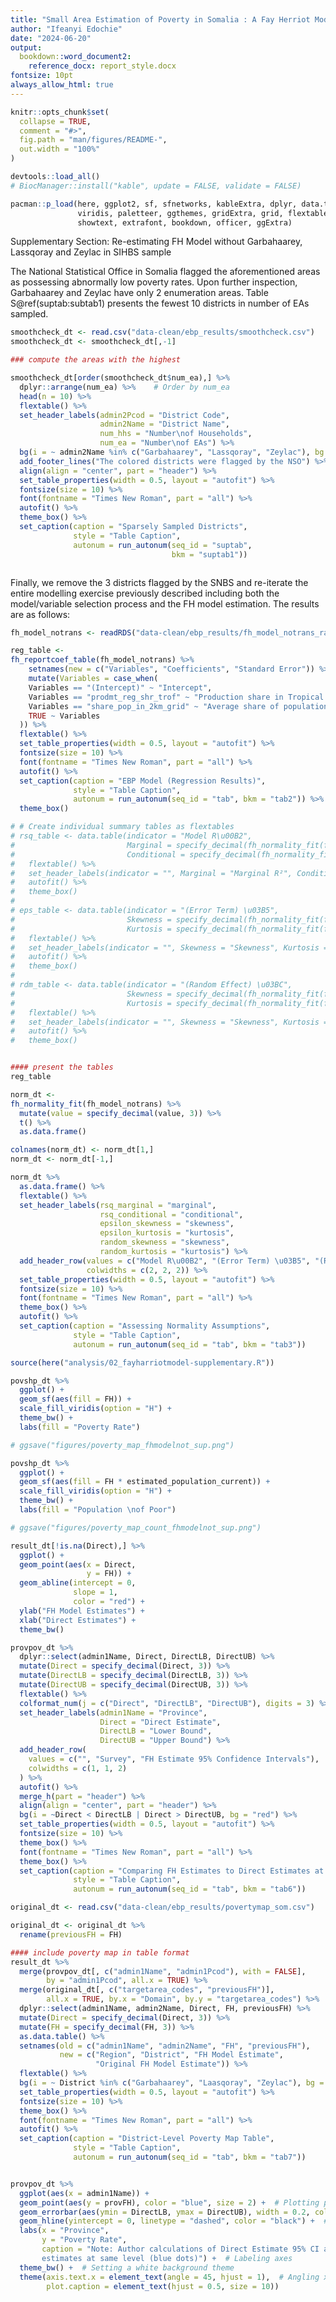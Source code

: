 ```yaml
---
title: "Small Area Estimation of Poverty in Somalia : A Fay Herriot Model Approach"
author: "Ifeanyi Edochie"
date: "2024-06-20"
output: 
  bookdown::word_document2:
    reference_docx: report_style.docx
fontsize: 10pt
always_allow_html: true
---
```


```r
knitr::opts_chunk$set(
  collapse = TRUE,
  comment = "#>",
  fig.path = "man/figures/README-",
  out.width = "100%"
)

devtools::load_all()
# BiocManager::install("kable", update = FALSE, validate = FALSE)

pacman::p_load(here, ggplot2, sf, sfnetworks, kableExtra, dplyr, data.table, 
               viridis, paletteer, ggthemes, gridExtra, grid, flextable,
               showtext, extrafont, bookdown, officer, ggExtra)

```

Supplementary Section: Re-estimating FH Model without Garbahaarey, Lassqoray and Zeylac in SIHBS sample

The National Statistical Office in Somalia flagged the aforementioned areas as possessing abnormally low poverty rates. Upon further inspection, Garbahaarey and Zeylac have only 2 enumeration areas. Table S\@ref(suptab:subtab1) presents the fewest 10 districts in number of EAs sampled. 

```r

smoothcheck_dt <- read.csv("data-clean/ebp_results/smoothcheck.csv")
smoothcheck_dt <- smoothcheck_dt[,-1]

### compute the areas with the highest 

smoothcheck_dt[order(smoothcheck_dt$num_ea),] %>%
  dplyr::arrange(num_ea) %>%    # Order by num_ea
  head(n = 10) %>%
  flextable() %>%
  set_header_labels(admin2Pcod = "District Code",
                    admin2Name = "District Name",
                    num_hhs = "Number\nof Households",
                    num_ea = "Number\nof EAs") %>%
  bg(i = ~ admin2Name %in% c("Garbahaarey", "Lassqoray", "Zeylac"), bg = "#FFDDC1", part = "body") %>%
  add_footer_lines("The colored districts were flagged by the NSO") %>%
  align(align = "center", part = "header") %>%
  set_table_properties(width = 0.5, layout = "autofit") %>%
  fontsize(size = 10) %>%
  font(fontname = "Times New Roman", part = "all") %>%
  autofit() %>%
  theme_box() %>%
  set_caption(caption = "Sparsely Sampled Districts",
              style = "Table Caption",
              autonum = run_autonum(seq_id = "suptab", 
                                    bkm = "suptab1")) 



```

Finally, we remove the 3 districts flagged by the SNBS and re-iterate the entire modelling exercise previously described including both the model/variable selection process and the FH model estimation. The results are as follows:

```r

fh_model_notrans <- readRDS("data-clean/ebp_results/fh_model_notrans_raw_sup.RDS")

reg_table <- 
fh_reportcoef_table(fh_model_notrans) %>%
    setnames(new = c("Variables", "Coefficients", "Standard Error")) %>%
    mutate(Variables = case_when(
    Variables == "(Intercept)" ~ "Intercept",
    Variables == "prodmt_reg_shr_trof" ~ "Production share in Tropical Fruit Production",
    Variables == "share_pop_in_2km_grid" ~ "Average share of population within 2km grids",
    TRUE ~ Variables
  )) %>%
  flextable() %>%
  set_table_properties(width = 0.5, layout = "autofit") %>%
  fontsize(size = 10) %>%
  font(fontname = "Times New Roman", part = "all") %>%
  autofit() %>%
  set_caption(caption = "EBP Model (Regression Results)",
              style = "Table Caption",
              autonum = run_autonum(seq_id = "tab", bkm = "tab2")) %>%
  theme_box()

# # Create individual summary tables as flextables
# rsq_table <- data.table(indicator = "Model R\u00B2", 
#                         Marginal = specify_decimal(fh_normality_fit(fh_model_notrans)[1,2], 3),
#                         Conditional = specify_decimal(fh_normality_fit(fh_model_notrans)[2,2], 3)) %>%
#   flextable() %>%
#   set_header_labels(indicator = "", Marginal = "Marginal R²", Conditional = "Conditional R²") %>%
#   autofit() %>%
#   theme_box()
# 
# eps_table <- data.table(indicator = "(Error Term) \u03B5", 
#                         Skewness = specify_decimal(fh_normality_fit(fh_model_notrans)[3,2], 3),
#                         Kurtosis = specify_decimal(fh_normality_fit(fh_model_notrans)[4,2], 3)) %>%
#   flextable() %>%
#   set_header_labels(indicator = "", Skewness = "Skewness", Kurtosis = "Kurtosis") %>%
#   autofit() %>%
#   theme_box()
# 
# rdm_table <- data.table(indicator = "(Random Effect) \u03BC", 
#                         Skewness = specify_decimal(fh_normality_fit(fh_model_notrans)[5,2], 3),
#                         Kurtosis = specify_decimal(fh_normality_fit(fh_model_notrans)[6,2], 3)) %>%
#   flextable() %>%
#   set_header_labels(indicator = "", Skewness = "Skewness", Kurtosis = "Kurtosis") %>%
#   autofit() %>%
#   theme_box()


#### present the tables
reg_table


```


```r

norm_dt <- 
fh_normality_fit(fh_model_notrans) %>%
  mutate(value = specify_decimal(value, 3)) %>%
  t() %>%
  as.data.frame() 

colnames(norm_dt) <- norm_dt[1,]
norm_dt <- norm_dt[-1,]

norm_dt %>%
  as.data.frame() %>%
  flextable() %>%
  set_header_labels(rsq_marginal = "marginal",
                    rsq_conditional = "conditional",
                    epsilon_skewness = "skewness",
                    epsilon_kurtosis = "kurtosis",
                    random_skewness = "skewness",
                    random_kurtosis = "kurtosis") %>%
  add_header_row(values = c("Model R\u00B2", "(Error Term) \u03B5", "(Random Effect) \u03BC"), 
                 colwidths = c(2, 2, 2)) %>%
  set_table_properties(width = 0.5, layout = "autofit") %>%
  fontsize(size = 10) %>%
  font(fontname = "Times New Roman", part = "all") %>%
  theme_box() %>%
  autofit() %>%
  set_caption(caption = "Assessing Normality Assumptions",
              style = "Table Caption",
              autonum = run_autonum(seq_id = "tab", bkm = "tab3"))

```

```r

source(here("analysis/02_fayharriotmodel-supplementary.R"))

```



```r

povshp_dt %>%
  ggplot() +
  geom_sf(aes(fill = FH)) +
  scale_fill_viridis(option = "H") +
  theme_bw() +
  labs(fill = "Poverty Rate")

# ggsave("figures/poverty_map_fhmodelnot_sup.png")

povshp_dt %>%
  ggplot() +
  geom_sf(aes(fill = FH * estimated_population_current)) +
  scale_fill_viridis(option = "H") +
  theme_bw() +
  labs(fill = "Population \nof Poor")

# ggsave("figures/poverty_map_count_fhmodelnot_sup.png")

```


```r

result_dt[!is.na(Direct),] %>%
  ggplot() +
  geom_point(aes(x = Direct,
                 y = FH)) +
  geom_abline(intercept = 0,
              slope = 1,
              color = "red") +
  ylab("FH Model Estimates") +
  xlab("Direct Estimates") +
  theme_bw()

```


```r

provpov_dt %>%
  dplyr::select(admin1Name, Direct, DirectLB, DirectUB) %>%
  mutate(Direct = specify_decimal(Direct, 3)) %>%
  mutate(DirectLB = specify_decimal(DirectLB, 3)) %>%
  mutate(DirectUB = specify_decimal(DirectUB, 3)) %>%
  flextable() %>%
  colformat_num(j = c("Direct", "DirectLB", "DirectUB"), digits = 3) %>%
  set_header_labels(admin1Name = "Province",
                    Direct = "Direct Estimate",
                    DirectLB = "Lower Bound",
                    DirectUB = "Upper Bound") %>%
  add_header_row(
    values = c("", "Survey", "FH Estimate 95% Confidence Intervals"),
    colwidths = c(1, 1, 2)
  ) %>%
  autofit() %>%
  merge_h(part = "header") %>%
  align(align = "center", part = "header") %>%
  bg(i = ~Direct < DirectLB | Direct > DirectUB, bg = "red") %>%
  set_table_properties(width = 0.5, layout = "autofit") %>%
  fontsize(size = 10) %>%
  theme_box() %>%
  font(fontname = "Times New Roman", part = "all") %>%
  theme_box() %>%
  set_caption(caption = "Comparing FH Estimates to Direct Estimates at Regional Level",
              style = "Table Caption",
              autonum = run_autonum(seq_id = "tab", bkm = "tab6"))

```


```r

original_dt <- read.csv("data-clean/ebp_results/povertymap_som.csv")

original_dt <- original_dt %>%
  rename(previousFH = FH)

#### include poverty map in table format
result_dt %>%
  merge(provpov_dt[, c("admin1Name", "admin1Pcod"), with = FALSE],
        by = "admin1Pcod", all.x = TRUE) %>%
  merge(original_dt[, c("targetarea_codes", "previousFH")], 
        all.x = TRUE, by.x = "Domain", by.y = "targetarea_codes") %>%
  dplyr::select(admin1Name, admin2Name, Direct, FH, previousFH) %>%
  mutate(Direct = specify_decimal(Direct, 3)) %>%
  mutate(FH = specify_decimal(FH, 3)) %>%
  as.data.table() %>%
  setnames(old = c("admin1Name", "admin2Name", "FH", "previousFH"),
           new = c("Region", "District", "FH Model Estimate", 
                   "Original FH Model Estimate")) %>%
  flextable() %>%
  bg(i = ~ District %in% c("Garbahaarey", "Laasqoray", "Zeylac"), bg = "#FFDDC1", part = "body") %>%
  set_table_properties(width = 0.5, layout = "autofit") %>%
  fontsize(size = 10) %>%
  theme_box() %>%
  font(fontname = "Times New Roman", part = "all") %>%
  autofit() %>%
  set_caption(caption = "District-Level Poverty Map Table",
              style = "Table Caption",
              autonum = run_autonum(seq_id = "tab", bkm = "tab7"))



```



```r

provpov_dt %>%
  ggplot(aes(x = admin1Name)) +
  geom_point(aes(y = provFH), color = "blue", size = 2) +  # Plotting provFH
  geom_errorbar(aes(ymin = DirectLB, ymax = DirectUB), width = 0.2, color = "red") +  # Error bars for DirectLB and DirectUB
  geom_hline(yintercept = 0, linetype = "dashed", color = "black") +  # Adding a horizontal line at y = 0
  labs(x = "Province", 
       y = "Poverty Rate",
       caption = "Note: Author calculations of Direct Estimate 95% CI at the \nprovince level (Red error bars) compared with FH
       estimates at same level (blue dots)") +  # Labeling axes
  theme_bw() +  # Setting a white background theme
  theme(axis.text.x = element_text(angle = 45, hjust = 1),  # Angling x-axis text
        plot.caption = element_text(hjust = 0.5, size = 10)) 


```

































